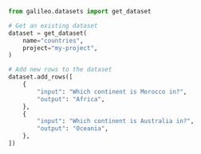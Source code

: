 ```python Python
from galileo.datasets import get_dataset

# Get an existing dataset
dataset = get_dataset(
    name="countries",
    project="my-project",
)

# Add new rows to the dataset
dataset.add_rows([
    {
        "input": "Which continent is Morocco in?",
        "output": "Africa",
    },
    {
        "input": "Which continent is Australia in?",
        "output": "Oceania",
    },
]) 